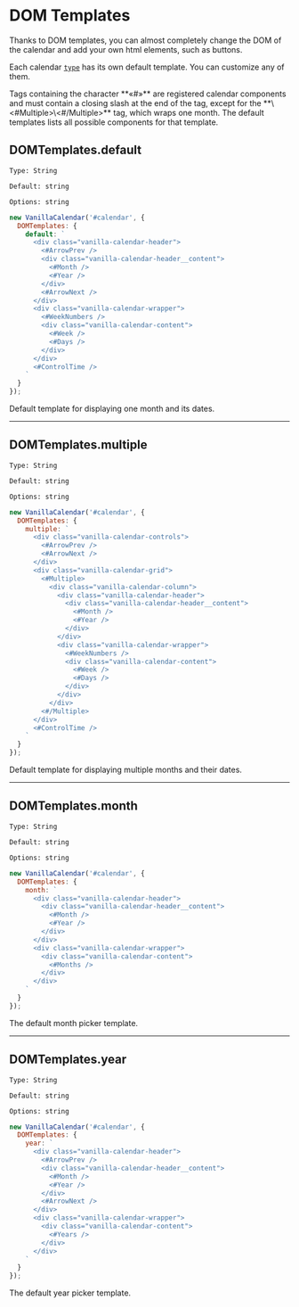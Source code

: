 

# DOM Templates

Thanks to DOM templates, you can almost completely change the DOM of the calendar and add your own html elements, such as buttons.

Each calendar <a href="/docs/reference/main/main-settings#type">`type`</a> has its own default template. You can customize any of them.

<Info>
  Tags containing the character **«#»** are registered calendar components and must contain a closing slash at the end of the tag, except for the **\<#Multiple>\<#/Multiple>** tag, which wraps one month.
  The default templates lists all possible components for that template.
</Info>

## DOMTemplates.default

`Type: String`

`Default: string`

`Options: string`

```js
new VanillaCalendar('#calendar', {
  DOMTemplates: {
    default: `
      <div class="vanilla-calendar-header">
        <#ArrowPrev />
        <div class="vanilla-calendar-header__content">
          <#Month />
          <#Year />
        </div>
        <#ArrowNext />
      </div>
      <div class="vanilla-calendar-wrapper">
        <#WeekNumbers />
        <div class="vanilla-calendar-content">
          <#Week />
          <#Days />
        </div>
      </div>
      <#ControlTime />
    `
  }
});
```

Default template for displaying one month and its dates.

---

## DOMTemplates.multiple

`Type: String`

`Default: string`

`Options: string`

```js
new VanillaCalendar('#calendar', {
  DOMTemplates: {
    multiple: `
      <div class="vanilla-calendar-controls">
        <#ArrowPrev />
        <#ArrowNext />
      </div>
      <div class="vanilla-calendar-grid">
        <#Multiple>
          <div class="vanilla-calendar-column">
            <div class="vanilla-calendar-header">
              <div class="vanilla-calendar-header__content">
                <#Month />
                <#Year />
              </div>
            </div>
            <div class="vanilla-calendar-wrapper">
              <#WeekNumbers />
              <div class="vanilla-calendar-content">
                <#Week />
                <#Days />
              </div>
            </div>
          </div>
        <#/Multiple>
      </div>
      <#ControlTime />
    `
  }
});
```

Default template for displaying multiple months and their dates.

---

## DOMTemplates.month

`Type: String`

`Default: string`

`Options: string`

```js
new VanillaCalendar('#calendar', {
  DOMTemplates: {
    month: `
      <div class="vanilla-calendar-header">
        <div class="vanilla-calendar-header__content">
          <#Month />
          <#Year />
        </div>
      </div>
      <div class="vanilla-calendar-wrapper">
        <div class="vanilla-calendar-content">
          <#Months />
        </div>
      </div>
    `
  }
});
```

The default month picker template.

---

## DOMTemplates.year

`Type: String`

`Default: string`

`Options: string`

```js
new VanillaCalendar('#calendar', {
  DOMTemplates: {
    year: `
      <div class="vanilla-calendar-header">
        <#ArrowPrev />
        <div class="vanilla-calendar-header__content">
          <#Month />
          <#Year />
        </div>
        <#ArrowNext />
      </div>
      <div class="vanilla-calendar-wrapper">
        <div class="vanilla-calendar-content">
          <#Years />
        </div>
      </div>
    `
  }
});
```

The default year picker template.
